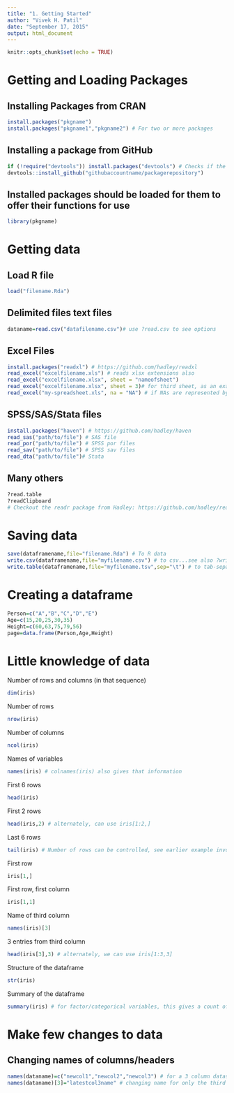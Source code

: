 ```yaml
---
title: "1. Getting Started"
author: "Vivek H. Patil"
date: "September 17, 2015"
output: html_document
---
```


```r
knitr::opts_chunk$set(echo = TRUE)
```

# Getting and Loading Packages

## Installing Packages from CRAN

```r
install.packages("pkgname")
install.packages("pkgname1","pkgname2") # For two or more packages 
```

## Installing a package from GitHub

```r
if (!require("devtools")) install.packages("devtools") # Checks if the devtools package is available and if not, installs it from CRAN
devtools::install_github("githubaccountname/packagerepository")
```

## Installed packages should be loaded for them to offer their functions for use

```r
library(pkgname)
```


# Getting data

## Load R file

```r
load("filename.Rda")
```

## Delimited files text files
```r
dataname=read.csv("datafilename.csv")# use ?read.csv to see options
```

## Excel Files
```r

install.packages("readxl") # https://github.com/hadley/readxl
read_excel("excelfilename.xls") # reads xlsx extensions also
read_excel("excelfilename.xlsx", sheet = "nameofsheet")
read_excel("excelfilename.xlsx", sheet = 3)# for third sheet, as an example
read_excel("my-spreadsheet.xls", na = "NA") # if NAs are represented by non-blank cells, specify them with na=
```

## SPSS/SAS/Stata files

```r
install.packages("haven") # https://github.com/hadley/haven
read_sas("path/to/file") # SAS file
read_por("path/to/file") # SPSS por files
read_sav("path/to/file") # SPSS sav files
read_dta("path/to/file")# Stata
```

## Many others
```r
?read.table
?readClipboard
# Checkout the readr package from Hadley: https://github.com/hadley/readr
```

# Saving data

```r
save(dataframename,file="filename.Rda") # To R data
write.csv(dataframename,file="myfilename.csv") # to csv...see also ?write.csv
write.table(dataframename,file="myfilename.tsv",sep="\t") # to tab-separated file...see also ?write.table
```


# Creating a dataframe

```r
Person=c("A","B","C","D","E")
Age=c(15,20,25,30,35)
Height=c(60,63,75,79,56)
page=data.frame(Person,Age,Height)
```


# Little knowledge of data

Number of rows and columns (in that sequence)

```r
dim(iris)
```

Number of rows
```r
nrow(iris)
```

Number of columns
```r
ncol(iris)
```

Names of variables
```r
names(iris) # colnames(iris) also gives that information
```

First 6 rows 
```r
head(iris)
```

First 2 rows
```r
head(iris,2) # alternately, can use iris[1:2,]
```

Last 6 rows
```r
tail(iris) # Number of rows can be controlled, see earlier example involving the head command
```

First row
```r
iris[1,]
```
First row, first column
```r
iris[1,1]
```

Name of third column
```r
names(iris)[3]
```

3 entries from third column
```r
head(iris[3],3) # alternately, we can use iris[1:3,3]
```
Structure of the dataframe
```r
str(iris)
```
Summary of the dataframe
```r
summary(iris) # for factor/categorical variables, this gives a count of all categories
```


# Make few changes to data

## Changing names of columns/headers

```r
names(dataname)=c("newcol1","newcol2","newcol3") # for a 3 column dataset
names(dataname)[3]="latestcol3name" # changing name for only the third column
```

